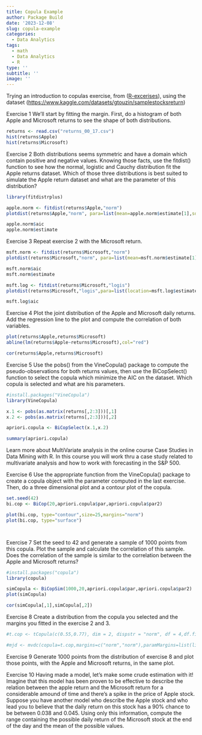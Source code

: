 ```yaml
---
title: Copula Example
author: Package Build
date: '2023-12-08'
slug: copula-example
categories:
  - Data Analytics
tags:
  - math
  - Data Analytics
  - R
type: ''
subtitle: ''
image: ''
---
```


Trying an introduction to copulas exercise, from ([R-excerises](https://www.r-exercises.com/2017/05/17/introduction-to-copulas-solutions-part-1-2/){.uri}), using the dataset (<https://www.kaggle.com/datasets/gtouzin/samplestocksreturn>)

Exercise 1 We'll start by fitting the margin. First, do a histogram of both Apple and Microsoft returns to see the shape of both distributions.

```r
returns <- read.csv("returns_00_17.csv")
hist(returns$Apple)
hist(returns$Microsoft)

```

Exercise 2 Both distributions seems symmetric and have a domain which contain positive and negative values. Knowing those facts, use the fitdist() function to see how the normal, logistic and Cauchy distribution fit the Apple returns dataset. Which of those three distributions is best suited to simulate the Apple return dataset and what are the parameter of this distribution?

```r
library(fitdistrplus)

apple.norm <- fitdist(returns$Apple,"norm")
plotdist(returns$Apple,"norm", para=list(mean=apple.norm$estimate[1],sd=apple.norm$estimate[2]))
```

```r
apple.norm$aic
apple.norm$estimate
```

Exercise 3 Repeat exercise 2 with the Microsoft return.

```r
msft.norm <- fitdist(returns$Microsoft,"norm")
plotdist(returns$Microsoft,"norm", para=list(mean=msft.norm$estimate[1],sd=msft.norm$estimate[2]))

```

```r
msft.norm$aic
msft.norm$estimate
```

```r
msft.log <- fitdist(returns$Microsoft,"logis")
plotdist(returns$Microsoft,"logis",para=list(location=msft.log$estimate[1],scale=msft.log$estimate[2]))
```

```r
msft.log$aic
```

Exercise 4 Plot the joint distribution of the Apple and Microsoft daily returns. Add the regression line to the plot and compute the correlation of both variables.

```r
plot(returns$Apple,returns$Microsoft)
abline(lm(returns$Apple~returns$Microsoft),col="red")
```

```r
cor(returns$Apple,returns$Microsoft)
```

Exercise 5 Use the pobs() from the VineCopula() package to compute the pseudo-observations for both returns values, then use the BiCopSelect() function to select the copula which minimize the AIC on the dataset. Which copula is selected and what are his parameters.

```r
#install.packages("VineCopula")
library(VineCopula)

x.1 <- pobs(as.matrix(returns[,2:3]))[,1]
x.2 <- pobs(as.matrix(returns[,2:3]))[,2]

apriori.copula <- BiCopSelect(x.1,x.2)

summary(apriori.copula)
```

Learn more about MultiVariate analysis in the online course Case Studies in Data Mining with R. In this course you will work thru a case study related to multivariate analysis and how to work with forecasting in the S&P 500.

Exercise 6 Use the appropriate function from the VineCopula() package to create a copula object with the parameter computed in the last exercise. Then, do a three dimensional plot and a contour plot of the copula.

```r
set.seed(42)
bi.cop <- BiCop(20,apriori.copula$par,apriori.copula$par2)

plot(bi.cop, type="contour",size=25,margins="norm")
plot(bi.cop, type="surface")




```

Exercise 7 Set the seed to 42 and generate a sample of 1000 points from this copula. Plot the sample and calculate the correlation of this sample. Does the correlation of the sample is similar to the correlation between the Apple and Microsoft returns?

```r
#install.packages("copula")
library(copula)

simCopula <- BiCopSim(1000,20,apriori.copula$par,apriori.copula$par2)
plot(simCopula)
```

```r
cor(simCopula[,1],simCopula[,2])
```

Exercise 8 Create a distribution from the copula you selected and the margins you fitted in the exercise 2 and 3.

```r
#t.cop <- tCopula(c(0.55,0.77), dim = 2, dispstr = "norm", df = 4,df.fixed = FALSE, df.min = 0.01)

#mjd <- mvdc(copula=t.cop,margins=c("norm","norm"),paramMargins=list(list(mean=apple.norm$estimate[1], sd=apple.norm$estimate[2]),list(mean=msft.norm$estimate[1], sd=msft.norm$estimate[2])))
```

Exercise 9 Generate 1000 points from the distribution of exercise 8 and plot those points, with the Apple and Microsoft returns, in the same plot.

Exercise 10 Having made a model, let's make some crude estimation with it! Imagine that this model has been proven to be effective to describe the relation between the apple return and the Microsoft return for a considerable amound of time and there's a spike in the price of Apple stock. Suppose you have another model who describe the Apple stock and who lead you to believe that the daily return on this stock has a 90% chance to be between 0.038 and 0.045. Using only this information, compute the range containing the possible daily return of the Microsoft stock at the end of the day and the mean of the possible values.
